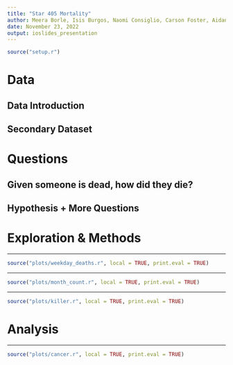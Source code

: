 ```yaml
---
title: "Star 405 Mortality"
author: Meera Borle, Isis Burgos, Naomi Consiglio, Carson Foster, Aidan Gerber
date: November 23, 2022
output: ioslides_presentation
---
```

```r
source("setup.r")
```

# Data

## Data Introduction

## Secondary Dataset

# Questions

## Given someone is dead, how did they die?

## Hypothesis + More Questions

# Exploration & Methods

---

```r
source("plots/weekday_deaths.r", local = TRUE, print.eval = TRUE)
```

---

```r
source("plots/month_count.r", local = TRUE, print.eval = TRUE)
```

---

```r
source("plots/killer.r", local = TRUE, print.eval = TRUE)
```

# Analysis

---

```r
source("plots/cancer.r", local = TRUE, print.eval = TRUE)
```


